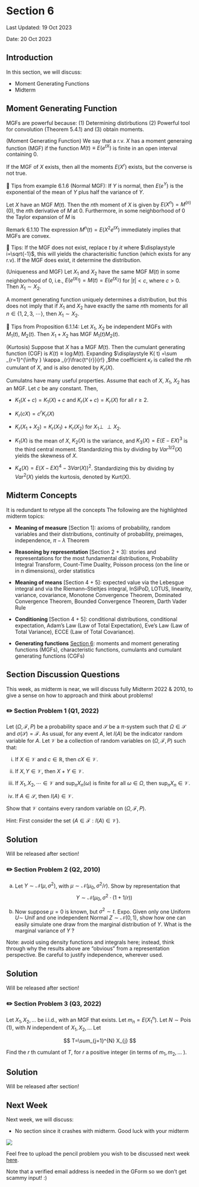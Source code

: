 # Section 6 {.unnumbered}

Last Updated: 19 Oct 2023

Date: 20 Oct 2023


## Introduction
In this section, we will discuss:

- Moment Generating Functions
- Midterm


## Moment Generating Function

MGFs are powerful because: (1) Determining distirbutions (2) Powerful tool for convolution (Theorem 5.4.1) and (3) obtain moments.

::: {#def-Moment-Generating-Function}
(Moment Generating Function) We say that a r.v. $\displaystyle X$ has a moment generaing function (MGF) if the function $\displaystyle M( t) \equiv E\left( e^{tX}\right)$ is finite in an open interval containing 0.
:::

If the MGF of $\displaystyle X$ exists, then all the moments $\displaystyle E\left( X^{r}\right)$ exists, but the converse is not true. 

💌 Tips from example 6.1.6 (Normal MGF): If $Y$ is normal, then $E(e^Y)$ is the exponential of the mean of $Y$  plus half the variance of $Y$.

::: {#def-n-th-moment}
Let $\displaystyle X$ have an MGF $\displaystyle M( t)$. Then the $\displaystyle n$th moment of $\displaystyle X$ is given by $\displaystyle E\left( X^{n}\right) =M^{( n)}( 0)$, the $\displaystyle n$th derivative of $\displaystyle M$ at $\displaystyle 0$. Furthermore, in some neighborhood of $\displaystyle 0$ the Taylor expansion of $\displaystyle M$ is 
\begin{equation*}
M( t) =\sum _{n=0}^{\infty }\frac{E\left( X^{n}\right)}{n!} t^{n}
\end{equation*}
:::

Remark 6.1.10 The expression $\displaystyle M^{n}( t) =E\left( X^{2} e^{tX}\right)$ immediately implies that MGFs are convex.

💌 Tips: If the MGF does not exist, replace $\displaystyle t$ by $\displaystyle it$ where $\displaystyle i=\sqrt{-1}$, this will yields the characterisitic function (which exists for any r.v). If the MGF does exist, it determine the distribution.

::: {#thm-linearity}
(Uniqueness and MGF) Let $\displaystyle X_{1}$ and $\displaystyle X_{2}$ have the same MGF $\displaystyle M( t)$ in some neighborhood of 0, i.e., $\displaystyle E\left( e^{tX_{1}}\right) =M( t) =E\left( e^{tX_{2}}\right)$ for $\displaystyle |t|< c$, where $\displaystyle c >0$. Then $\displaystyle X_{1} \sim X_{2}$.
:::

A moment generating function uniquely determines a distribution, but this does not imply that if $\displaystyle X_{1}$ and $\displaystyle X_{2}$ have exactly the same $\displaystyle n$th moments for all $\displaystyle n$$\displaystyle \in \{1,2,3,\ \cdots \}$, then $\displaystyle X_{1} \sim X_{2} .$


💌 Tips from Proposition 6.1.14: Let $\displaystyle X_{1}$, $\displaystyle X_{2}$ be independent MGFs with $\displaystyle M_{1}( t) ,\ M_{2}( t)$. Then $\displaystyle X_{1} +X_{2}$ has MGF $\displaystyle M_{1}( t) M_{2}( t)$.


::: {#def-kurtosis}

(Kurtosis) Suppose that $\displaystyle X$ has a MGF $\displaystyle M( t)$. Then the cumulant generating function (CGF) is $\displaystyle K( t) \equiv \log M( t)$. Expanding $\displaystyle K( t) =\sum _{r=1}^{\infty } \kappa _{r}\frac{t^{r}}{r!} ,$the coefficient $\displaystyle \kappa _{r}$ is called the $\displaystyle r$th cumulant of $\displaystyle X$, and is also denoted by $\displaystyle K_{r}( X)$.

Cumulatns have many useful properties. Assume that each of $\displaystyle X$, $\displaystyle X_{1} ,\ X_{2}$ has an MGF. Let $\displaystyle c$ be any constant. Then,

- $\displaystyle K_{1}( X+c) =K_{1}( X) +c$ and $\displaystyle K_{r}( X+c) =K_{r}( X)$ for all $\displaystyle r\geqslant 2$.

- $\displaystyle K_{r}( cX) =c^{r} K_{r}( X)$

- $\displaystyle K_{r}( X_{1} +X_{2}) =K_{r}( X_{1}) +K_{r}( X_{2})$ for $\displaystyle X_{1} \perp\!\!\!\!\perp X_{2}$.

- $\displaystyle K_{1}( X)$ is the mean of $\displaystyle X$, $\displaystyle K_{2}( X)$ is the variance, and $\displaystyle K_{3}( X) =E( E-EX)^{3}$ is the third central moment. Standardizing this by dividing by $\displaystyle Var^{3/2}( X)$ yields the skewness of $\displaystyle X$.

- $\displaystyle K_{4}( X) =E( X-EX)^{4} -3Var( X))^{2}$. Standardizing this by dividing by $\displaystyle Var^{2}( X)$ yields the kurtosis, denoted by Kurt(X).
:::

## Midterm Concepts

It is redundant to retype all the concepts The following are the highlighted midterm topics:

- **Meaning of measure** [Section 1]: axioms of probability, random variables and their distributions, continuity of probability, preimages, independence, $\pi-\lambda$ Theorem

-  **Reasoning by representation** [Section 2 + 3]: stories and representations for the most fundamental distributions, Probability Integral Transform, Count-Time Duality, Poisson process (on the line or in n dimensions), order statistics 

-  **Meaning of means** [Section 4 + 5]: expected value via the Lebesgue integral and via the
Riemann–Stieltjes integral, InSiPoD, LOTUS, linearity, variance, covariance,
Monotone Convergence Theorem, Dominated Convergence Theorem, Bounded
Convergence Theorem, Darth Vader Rule

- **Conditioning** [Section 4 + 5]: conditional distributions, conditional expectation, Adam’s Law
(Law of Total Expectation), Eve’s Law (Law of Total Variance), ECCE (Law
of Total Covariance).

- **Generating functions** [Section 6]: moments and moment generating functions (MGFs),
characteristic functions, cumulants and cumulant generating functions (CGFs) 


## Section Discussion Questions

This week, as midterm is near, we will discuss fully Midterm 2022 & 2010, to give a sense on how to approach and think about problems!

### ✏️ Section Problem 1 (Q1, 2022)
Let $(\Omega, \mathcal{F}, P)$ be a probability space and $\mathcal{S}$ be a $\pi$-system such that $\Omega \in \mathcal{S}$ and $\sigma(\mathcal{S})=\mathcal{F}$. As usual, for any event $A$, let $I(A)$ be the indicator random variable for $A$. Let $\mathcal{V}$ be a collection of random variables on $(\Omega, \mathcal{F}, P)$ such that:

(i) If $X \in \mathcal{V}$ and $c \in \mathbb{R}$, then $c X \in \mathcal{V}$.

(ii) If $X, Y \in \mathcal{V}$, then $X+Y \in \mathcal{V}$.

(iii) If $X_{1}, X_{2}, \cdots \in \mathcal{V}$ and $\sup _{n} X_{n}(\omega)$ is finite for all $\omega \in \Omega$, then $\sup _{n} X_{n} \in \mathcal{V}$.

(iv) If $A \in \mathcal{S}$, then $I(A) \in \mathcal{V}$.

Show that $\mathcal{V}$ contains every random variable on $(\Omega, \mathcal{F}, P)$.

Hint: First consider the set $\{A \in \mathcal{F}: I(A) \in \mathcal{V}\}$.

::: {.callout-tip collapse="true" appearance="simple"}

## Solution 
Will be released after section!
<!--
By (i) and (ii), $\mathcal{V}$ is closed under linear combinations, i.e., if $X_{1}, \ldots, X_{n} \in \mathcal{L}$ and $c_{1}, \ldots, c_{n} \in \mathbb{R}$, then $c_{1} X_{1}+\cdots+c_{n} X_{n} \in \mathcal{L}$. In the spirit of InSiPoD, we will show that every indicator r.v. is in $\mathcal{V}$, then that every simple r.v. is in $\mathcal{V}$, then that every nonnegative r.v. is in $\mathcal{V}$, and lastly that every r.v. is in $\mathcal{V}$. Let

$$
\mathcal{L}=\{A \in \mathcal{F}: I(A) \in \mathcal{V}\} .
$$

Then $\mathcal{L}$ is a $\lambda$-system since:

(a) We have $\Omega \in \mathcal{L}$ since $\Omega \in \mathcal{S}$ so by (iv), $I(\Omega) \in \mathcal{V}$.

(b) If $A, B \in \mathcal{L}$ with $A \subseteq B$, then, by closure under linear combinations,

$$
I(B \backslash A)=I(B)-I(A) \in \mathcal{V}
$$

(c) If $A_{1}, A_{2}, \cdots \in \mathcal{L}$ with $A_{1} \subseteq A_{2} \subseteq \ldots$, then $A=\bigcup_{n=1}^{\infty} A_{n} \in \mathcal{L}$ by (iii), since

$$
I(A)=\sup _{n} I\left(A_{n}\right)
$$

To check the above equation in more detail, note that if $\omega \notin A$ then $I(A)(\omega)=0$ and $I\left(A_{n}\right)(\omega)=0$ for all $n$, whereas if $\omega \in A$, then $I(A)(\omega)=1, I\left(A_{n}\right)(\omega) \in\{0,1\}$ for all $n$, and $I\left(A_{n}\right)(\omega)=1$ for all sufficiently large $n$.

By (iv), $\mathcal{S} \subseteq \mathcal{L}$. So by the $\pi-\lambda$ theorem, $\sigma(\mathcal{S}) \subseteq \mathcal{L}$. But $\sigma(\mathcal{S})=\mathcal{F}$, so

$$
\mathcal{L}=\mathcal{F}
$$

Thus, all indicator r.v.s are in $\mathcal{V}$. Every simple r.v. is a linear combination of indicator r.v.s, so all simple r.v.s are in $\mathcal{V}$.

Now let $X$ be a nonnegative r.v. Write

$$
X=\lim _{n \rightarrow \infty} X_{n}
$$

with the $X_{n}$ nonnegative simple r.v.s and $X_{1} \leq X_{2} \leq \cdots \leq X$. Then $X=\sup _{n} X_{n}$ (to check that for each $\omega, X(\omega)$ is the least upper bound of $\left\{X_{1}(\omega), X_{2}(\omega), \ldots\right\}$, note that $X_{n}(\omega) \leq X(\omega)$ for all $n$, and if $X_{n}(\omega) \leq c$ for all $n$, then $\lim _{n \rightarrow \infty} X_{n}(\omega) \leq$ $\lim _{n \rightarrow \infty} c$, which gives $\left.X(\omega) \leq c\right)$.

Thus, by (iii) we have $X \in \mathcal{V}$. Now let $X$ be an arbitrary r.v., and (as usual) let $X^{+}=\max (X, 0)$ and $X^{-}=\max (-X, 0)$. Then $X^{+}$and $X^{-}$are in $\mathcal{V}$ since they are nonnegative r.v.s, so

$$
X=X^{+}-X^{-} \in \mathcal{V}
$$
-->
:::

### ✏️ Section Problem 2 (Q2, 2010)

(a) Let $Y \sim \mathcal{N}\left(\mu, \sigma^2\right)$, with $\mu \sim \mathcal{N}\left(\mu_0, \sigma^2 / r\right)$. Show by representation that
$$
Y \sim \mathcal{N}\left(\mu_0, \sigma^2 \cdot(1+1 / r)\right)
$$

(b) Now suppose $\mu=0$ is known, but $\sigma^2 \sim t$. Expo. Given only one Uniform $U \sim$ Unif and one independent Normal $Z \sim \mathcal{N}(0,1)$, show how one can easily simulate one draw from the marginal distribution of $Y$. What is the marginal variance of $Y$ ?

Note: avoid using density functions and integrals here; instead, think through why the results above are "obvious" from a representation perspective. Be careful to justify independence, wherever used.

::: {.callout-tip collapse="true" appearance="simple"}

## Solution
Will be released after section! 
<!--
(a) Let $Y \sim \mathcal{N}\left(\mu, \sigma^{2}\right)$, with $\mu \sim \mathcal{N}\left(\mu_{0}, \sigma^{2} / r\right)$. Show by representation that

$$
Y \sim \mathcal{N}\left(\mu_{0}, \sigma^{2} \cdot(1+1 / r)\right)
$$

By the properties of MVN,

$$
\begin{aligned}
Y \mid \mu & \sim \mathcal{N}\left(\mu, \sigma^{2}\right), \mu \sim \mathcal{N}\left(\mu_{0}, \sigma^{2} / r\right) \\
(Y, \mu) & \sim \mathcal{N}\left(\left(\begin{array}{c}
\mu_{0} \\
\mu_{0}
\end{array}\right),\left(\begin{array}{cc}
\sigma^{2}+\sigma^{2} / r & \sigma^{2} / r \\
\sigma^{2} / r & \sigma^{2} / r
\end{array}\right)\right) \\
Y & \sim \mathcal{N}\left(\mu_{0}, \sigma^{2}(1+1 / r)\right)
\end{aligned}
$$


(b) Now suppose $\mu=0$ is known, but $\sigma^{2} \sim t$. Expo. Given only one Uniform $U \sim$ Unif and one independent Normal $Z \sim \mathcal{N}(0,1)$, show how one can easily simulate one draw from the marginal distribution of $Y$. What is the marginal variance of $Y$ ?

Note: avoid using density functions and integrals here; instead, think through why the results above are "obvious" from a representation perspective. Be careful to justify independence, wherever used.

We want to simulate a draw from $Y \mid \sigma^{2} \sim \mathcal{N}\left(0, \sigma^{2}\right), \sigma^{2} \sim t$ Expo. First, we can pick $\sigma^{2}$ from the distribution $-t \log U$, as we are given the Uniform. Second, wecan pick $Y$ from $Y \mid \sigma^{2}$, as we already picked the $\sigma^{2}$ according to the Exponential distribution. Then

$$
Y \mid \sigma^{2} \sim \mathcal{N}\left(0, \sigma^{2}\right)
$$

Write $Y=\sigma Z$. Then $Z$ is independent of $\sigma$ since the conditional distribution of $Z=Y / \sigma$ is $\mathcal{N}(0,1)$, which does not depend on $\sigma$.

The variance of $Y$ is

$$
\operatorname{Var}(Y)=\operatorname{Var}\left(E\left(Y \mid \sigma^{2}\right)\right)+E\left(\operatorname{Var}\left(Y \mid \sigma^{2}\right)\right)=E\left(\sigma^{2}\right)=t
$$
-->
:::

### ✏️ Section Problem 3 (Q3, 2022)
Let $X_{1}, X_{2}, \ldots$ be i.i.d., with an MGF that exists. Let $m_{n}=E\left(X_{1}^{n}\right)$. Let $N \sim \operatorname{Pois}(1)$, with $N$ independent of $X_{1}, X_{2}, \ldots$ Let

$$
T=\sum_{j=1}^{N} X_{j}
$$

Find the $r$ th cumulant of $T$, for $r$ a positive integer (in terms of $m_{1}, m_{2}, \ldots$ ).


::: {.callout-tip collapse="true" appearance="simple"}

## Solution 
Will be released after section!
<!--
Let $M$ be the MGF of $X_{1}$, with $M(t)<\infty$ for all $t \in(-a, a)$. For the rest of this solution, suppose that $t \in(-a, a)$. Then

$$
M(t)=\sum_{n=0}^{\infty} \frac{m_{n} t^{n}}{n !}
$$

By Adam's law and LOTUS, the MGF of $T$ is given by

$$
E\left(E\left(e^{t \sum_{j=1}^{N} X_{j}} \mid N\right)\right)=E\left(M(t)^{N}\right)=e^{-1} \sum_{n=0}^{\infty} \frac{M(t)^{n}}{n !}=e^{M(t)-1}
$$

So the CGF of $T$ is

$$
M(t)-1=\sum_{n=1}^{\infty} \frac{m_{n} t^{n}}{n !}
$$

The $r$ th cumulant of $T$ is the coefficient of $t^{r} / r$ ! in the Taylor expansion of the CGF of $T$ about 0 . Hence, the $r$ th cumulant of $T$ is $m_{r}$.
-->
:::


## Next Week
Next week, we will discuss:

- No section since it crashes with midterm. Good luck with your midterm

![](assets/img/gluck.jpeg)

Feel free to upload the pencil problem you wish to be discussed next week [here](https://forms.gle/RBmMNYJp4u3qD5W79).

Note that a verified email address is needed in the GForm so we don't get scammy input! :) 

$\,$

